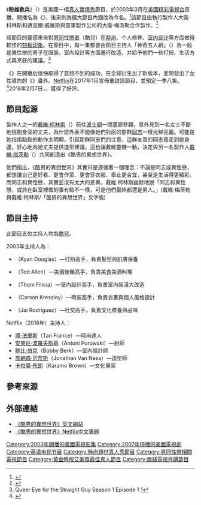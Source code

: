 {{noteTA
|T=zh-hans:粉雄救兵;zh-hant:粉雄救兵;zh-tw:酷男的異想世界;zh-hk:粉雄救兵;zh-mo:粉雄救兵;
|1=zh-hans:粉雄救兵;zh-hant:粉雄救兵;zh-tw:酷男的異想世界;zh-hk:粉雄救兵;zh-mo:粉雄救兵;
|2=zh-hans:酷儿;zh-hant:酷兒;zh-tw:酷男;zh-hk:酷兒;zh-mo:酷兒;
|3=zh-hans:凯恩;zh-hant:凱恩;zh-tw:凱恩;zh-hk:靚仔佳;zh-mo:靚仔佳;
|4=zh-hans:阿德;zh-hant:阿德;zh-tw:泰德;zh-hk:阿德;zh-mo:阿德;
|5=zh-hans:唐姆;zh-hant:唐姆;zh-tw:唐;zh-hk:唐少;zh-mo:唐少;
|6=zh-hans:卡尔森;zh-hant:卡爾森;zh-tw:卡森;zh-hk:卡臣仔;zh-mo:卡臣仔;
|7=zh-hans:扎伊;zh-hant:扎伊;zh-tw:傑;zh-hk:JJ;zh-mo:JJ;
}}
{{About|2003年至2007年在美国精彩电视台播出的真人秀节目|2018年在网飞播出的真人秀节目|粉雄救兵 (2018年)}}
{{Infobox television
| show_name    = 粉雄救兵
| image        = Queer-Eye-logo.jpg
| genre      = [[真人實境秀|真人實境秀]]
| runtime      = 43–54分鐘
| creator      = 大衛·科林斯
| starring     = {{ubl|{{tsl|en|Ted Allen|特德·艾伦|特德·艾伦}}|{{tsl|en|Kyan Douglas|克·道格拉斯|克·道格拉斯}}|{{tsl|en|Thom Filicia|托姆·費麗西亞|托姆·費麗西亞}}|{{tsl|en|Carson Kressley|卡森·克萊斯里|卡森·克萊斯里}}|{{tsl|en|Jai Rodriguez|傑·羅德里奎|傑·羅德里奎}}}}
| country      = 美國
| network      = [[美國精彩電視台|美國精彩電視台]] 
| first_aired  = {{Start date|2003|7|15}}
| last_aired   = {{End date|2007|10|30}}
| num_seasons  = 5
| num_episodes = 100
}}

《'''粉雄救兵'''》（{{lang-en|''Queer Eye''}}）是美國一檔[[真人實境秀|真人實境秀]]節目，於2003年3月在[[美國精彩電視台|美國精彩電視台]]首播，開播名為《{{lang|en|Queer Eye for the Straight Guy}}》，後來則為擴大節目內涵改為今名。<ref>{{cite web | author=Andy Dehnart | title=Queer Eye Shortens its Name, will include "Compelling Personal Stories." | work=Reality Blurred | url=http://www.realityblurred.com/realitytv/archives/queer_eye/2005_Jun_01_name_change | date =2005-06-01 | accessdate =2008-03-15}}</ref>該節目由執行製作人大衛·科林斯和邁克爾·威廉斯與童軍製作公司的大衛·梅茨勒合作製作。<ref name=advocate>{{cite news|last=Giltz |first=Michael |title=Queer Eye Confidential |work=The Advocate |pages=40–4; issue 897 |date=2003-09-02 |url=http://www.advocate.com/issue_story_ektid21766.asp |accessdate=2008-03-15 |deadurl=yes |archiveurl=https://web.archive.org/web/20090618192325/http://www.advocate.com/issue_story_ektid21766.asp |archivedate=2009-06-18 }}</ref>

該節目的靈感來自對[[男同性戀者|男同性戀者]]（酷兒）在[[時尚|時尚]]、个人修养、[[室内设计|室内设计]]等方面做得較佳的[[刻板印象|刻板印象]]。在節目中，每一集都會由節目主持人「神奇五人組」（{{lang|en|Fab 5}}）為一般是異性戀的男子在服裝、室內設計等方面進行改造，并給予他們一些打扮、生活方式與烹飪的建議。<ref>Queer Eye for the Straight Guy Season 1 Episode 1 [https://www.youtube.com/watch?v=g5dZ4QG7dW0]</ref>

《{{lang|en|Queer Eye for the Straight Guy}}》在開播后很快取得了意想不到的成功，在全球衍生出了新版本，並開發出了女性導向的《{{tsl|en|Queer Eye for the Straight Girl|粉雌救兵|粉雌救兵}}》番外。[[Netflix|Netflix]]在2017年1月宣佈重啟該節目，並預定一季八集。<ref>{{cite news|last1=Schwindt|first1=Oriana|title=Netflix Revives ‘Queer Eye for the Straight Guy’|url=https://variety.com/2017/tv/news/queer-eye-for-the-straight-guy-netflix-revival-1201968887/|accessdate=2017-01-25|work=[[綜藝_(雜誌)|Variety]]|date=2017-01-24}}</ref>2018年2月7日，{{tsl|en|Queer Eye (2018 TV series)|粉雄救兵 (2018年電視劇)|節目復播}}，獲得了好評。

==節目起源==
製作人之一的[[戴維·柯林斯|戴維·柯林斯]]（{{lang|en|David Collins}}）前往[[波士頓|波士頓]]一間畫廊參觀，意外見到一名女士不斷地挑剔身旁的丈夫，為什麼外表不能像她們對面的那群[[同性戀|同志]]一樣光鮮亮麗。可能是她指指點點的動作太明顯，引起那群同志們的注意。這群友善的同志竟走到她身邊，好心地為她丈夫提供造型建議。這也讓戴維靈機一動，決定與另一名製作人[[戴維·梅茨勒|戴維·梅茨勒]]（{{lang|en|David Metzler}}）共同創造出《酷男的異想世界》。

他們指出，《酷男的異想世界》其實只是遵循著一個理念：不論是同志或異性戀，都想讓自己更好看、更會作菜、更會穿衣服、舉止更合宜，甚至是生活得更精彩。而同志和異性戀，其實並沒有太大的差異。戴維·柯林斯幽默地說「同志和異性戀，或許在臥室裡做的事有點不一樣，可是他們最終都還是男人。」(戴維·梅茨勒與戴維·柯林斯/「酷男的異想世界」文字版)

==節目主持==
此節目五位主持人均為[[酷兒_(LGBT)|酷兒]]。

2003年主持人為：
* {{link-en|凱恩·道格拉斯|Kyan Douglas|凱恩}}（Kyan Douglas）—打扮高手，負責髮型與肌膚保養
* {{link-en|泰德·艾倫|Ted Allen|泰德}}（Ted Allen）—美酒佳餚高手，負責美食美酒料理
* {{link-en|唐·費利奇亞|Thom Filicia|唐}}（Thom Filicia）—室內設計高手，負責室內裝潢大改造
* {{link-en|卡森·克雷斯里|Carson Kressley|卡森}}（Carson Kressley）—時裝高手，負責衣著與個人風格設計
* {{link-en|傑·羅德利各|Jai Rodriguez|傑}}（Jai Rodriguez）—社交高手，負責文化修養與品味

Netflix（2018年）主持人：
* [[譚·法蘭斯|譚·法蘭斯]]（Tan France）—時尚達人
* [[安東尼·波羅夫斯基|安東尼·波羅夫斯基]]（Antoni Porowski）—廚師
* [[鮑比·伯克|鮑比·伯克]]（Bobby Berk）—室內設計師
* [[喬納森·范奈斯|喬納森·范奈斯]]（Jonathan Van Ness）—造型師
* [[卡拉莫·布朗|卡拉莫·布朗]]（Karamo Brown）—文化專家

== 參考來源 ==
{{reflist}}

==外部連結==
* [https://web.archive.org/web/20070711195546/http://www.bravotv.com/Queer_Eye// 《酷男的異想世界》英文網站]
* [https://www.netflix.com/hk/title/80160037 《酷男的異想世界》Netflix中文專題]

{{Netflix current}}

{{DEFAULTSORT:Queer Eye}}
[[Category:2003年開播的美國電視影集|Category:2003年開播的美國電視影集]]
[[Category:2007年停播的美國電視劇|Category:2007年停播的美國電視劇]]
[[Category:英语电视节目|Category:英语电视节目]]
[[Category:時尚題材真人秀節目|Category:時尚題材真人秀節目]]
[[Category:男同性戀相關電視節目|Category:男同性戀相關電視節目]]
[[Category:黃金時段艾美獎最佳真人節目|Category:黃金時段艾美獎最佳真人節目]]
[[Category:無綫電視外購節目|Category:無綫電視外購節目]]